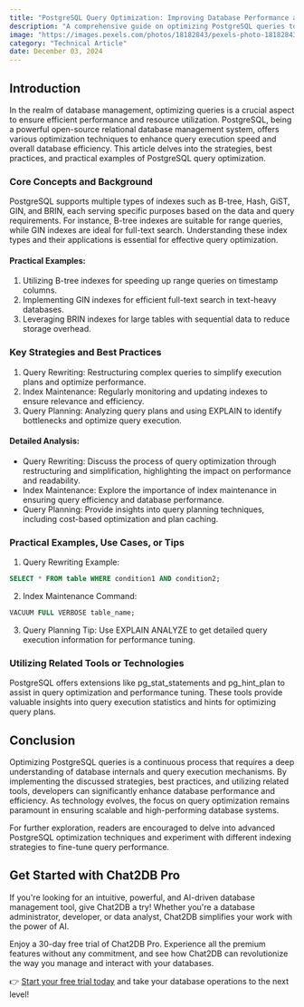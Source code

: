 ```yaml
---
title: "PostgreSQL Query Optimization: Improving Database Performance and Efficiency"
description: "A comprehensive guide on optimizing PostgreSQL queries to enhance database performance and efficiency."
image: "https://images.pexels.com/photos/18182843/pexels-photo-18182843.jpeg?auto=compress&cs=tinysrgb&dpr=1&w=500"
category: "Technical Article"
date: December 03, 2024
---
```


## Introduction

In the realm of database management, optimizing queries is a crucial aspect to ensure efficient performance and resource utilization. PostgreSQL, being a powerful open-source relational database management system, offers various optimization techniques to enhance query execution speed and overall database efficiency. This article delves into the strategies, best practices, and practical examples of PostgreSQL query optimization.

### Core Concepts and Background

PostgreSQL supports multiple types of indexes such as B-tree, Hash, GiST, GIN, and BRIN, each serving specific purposes based on the data and query requirements. For instance, B-tree indexes are suitable for range queries, while GIN indexes are ideal for full-text search. Understanding these index types and their applications is essential for effective query optimization.

#### Practical Examples:
1. Utilizing B-tree indexes for speeding up range queries on timestamp columns.
2. Implementing GIN indexes for efficient full-text search in text-heavy databases.
3. Leveraging BRIN indexes for large tables with sequential data to reduce storage overhead.

### Key Strategies and Best Practices

1. Query Rewriting: Restructuring complex queries to simplify execution plans and optimize performance.
2. Index Maintenance: Regularly monitoring and updating indexes to ensure relevance and efficiency.
3. Query Planning: Analyzing query plans and using EXPLAIN to identify bottlenecks and optimize query execution.

#### Detailed Analysis:
- Query Rewriting: Discuss the process of query optimization through restructuring and simplification, highlighting the impact on performance and readability.
- Index Maintenance: Explore the importance of index maintenance in ensuring query efficiency and database performance.
- Query Planning: Provide insights into query planning techniques, including cost-based optimization and plan caching.

### Practical Examples, Use Cases, or Tips

1. Query Rewriting Example:
```sql
SELECT * FROM table WHERE condition1 AND condition2;
```
2. Index Maintenance Command:
```sql
VACUUM FULL VERBOSE table_name;
```
3. Query Planning Tip:
Use EXPLAIN ANALYZE to get detailed query execution information for performance tuning.

### Utilizing Related Tools or Technologies

PostgreSQL offers extensions like pg_stat_statements and pg_hint_plan to assist in query optimization and performance tuning. These tools provide valuable insights into query execution statistics and hints for optimizing query plans.

## Conclusion

Optimizing PostgreSQL queries is a continuous process that requires a deep understanding of database internals and query execution mechanisms. By implementing the discussed strategies, best practices, and utilizing related tools, developers can significantly enhance database performance and efficiency. As technology evolves, the focus on query optimization remains paramount in ensuring scalable and high-performing database systems.

For further exploration, readers are encouraged to delve into advanced PostgreSQL optimization techniques and experiment with different indexing strategies to fine-tune query performance.

## Get Started with Chat2DB Pro

If you're looking for an intuitive, powerful, and AI-driven database management tool, give Chat2DB a try! Whether you're a database administrator, developer, or data analyst, Chat2DB simplifies your work with the power of AI.

Enjoy a 30-day free trial of Chat2DB Pro. Experience all the premium features without any commitment, and see how Chat2DB can revolutionize the way you manage and interact with your databases.

👉 [Start your free trial today](https://chat2db.ai/pricing) and take your database operations to the next level!
